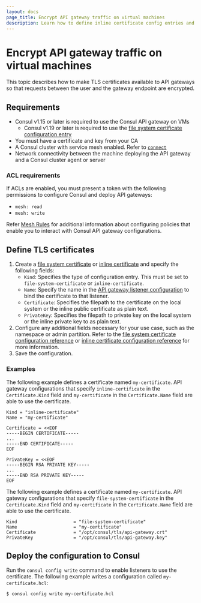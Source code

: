 ```yaml
---
layout: docs
page_title: Encrypt API gateway traffic on virtual machines
description: Learn how to define inline certificate config entries and deploy them to Consul. Inline certificate configuration entries enable you to attach TLS certificates and keys to gateway listeners so that traffic between external clients and gateway listeners is encrypted.
---
```


# Encrypt API gateway traffic on virtual machines

This topic describes how to make TLS certificates available to API gateways so that requests between the user and the gateway endpoint are encrypted. 

## Requirements

- Consul v1.15 or later is required to use the Consul API gateway on VMs
  - Consul v1.19 or later is required to use the [file system certificate configuration entry](/consul/docs/reference/config-entry/file-system-certificate)
- You must have a certificate and key from your CA
- A Consul cluster with service mesh enabled. Refer to [`connect`](/consul/docs/reference/agent/configuration-file#connect)
- Network connectivity between the machine deploying the API gateway and a
  Consul cluster agent or server

### ACL requirements

If ACLs are enabled, you must present a token with the following permissions to
configure Consul and deploy API gateways:

- `mesh: read`
- `mesh: write`

Refer [Mesh Rules](/consul/docs/security/acl/acl-rules#mesh-rules) for
additional information about configuring policies that enable you to interact
with Consul API gateway configurations.

## Define TLS certificates

1. Create a [file system certificate](/consul/docs/reference/config-entry/file-system-certificate) or [inline certificate](/consul/docs/reference/config-entry/inline-certificate) and specify the following fields:
   - `Kind`: Specifies the type of configuration entry. This must be set to `file-system-certificate` or `inline-certificate`.
   - `Name`: Specify the name in the [API gateway listener configuration](/consul/docs/connect/gateways/api-gateway/configuration/api-gateway#listeners) to bind the certificate to that listener.  
   - `Certificate`: Specifies the filepath to the certificate on the local system or the inline public certificate as plain text.
   - `PrivateKey`: Specifies the filepath to private key on the local system or the inline private key to  as plain text.
1. Configure any additional fields necessary for your use case, such as the namespace or admin partition. Refer to the [file system certificate configuration reference](/consul/docs/reference/config-entry/file-system-certificate) or [inline certificate configuration reference](/consul/docs/reference/config-entry/inline-certificate) for more information.
1. Save the configuration.

### Examples

<Tabs>

<Tab heading="Inline certificate">

The following example defines a certificate named `my-certificate`. API gateway configurations that specify `inline-certificate` in the `Certificate.Kind` field and `my-certificate` in the `Certificate.Name` field are able to use the certificate.

```hcl
Kind = "inline-certificate"
Name = "my-certificate"

Certificate = <<EOF
-----BEGIN CERTIFICATE-----
...
-----END CERTIFICATE-----
EOF

PrivateKey = <<EOF
-----BEGIN RSA PRIVATE KEY-----
...
-----END RSA PRIVATE KEY-----
EOF
```

</Tab>

<Tab heading="File system certificate">

The following example defines a certificate named `my-certificate`. API gateway configurations that specify `file-system-certificate` in the `Certificate.Kind` field and `my-certificate` in the `Certificate.Name` field are able to use the certificate.

```hcl
Kind                     = "file-system-certificate"
Name                     = "my-certificate"
Certificate              = "/opt/consul/tls/api-gateway.crt"
PrivateKey               = "/opt/consul/tls/api-gateway.key"
```

</Tab>
</Tabs>

## Deploy the configuration to Consul

Run the `consul config write` command to enable listeners to use the certificate. The following example writes a configuration called `my-certificate.hcl`:

```shell-session
$ consul config write my-certificate.hcl
```